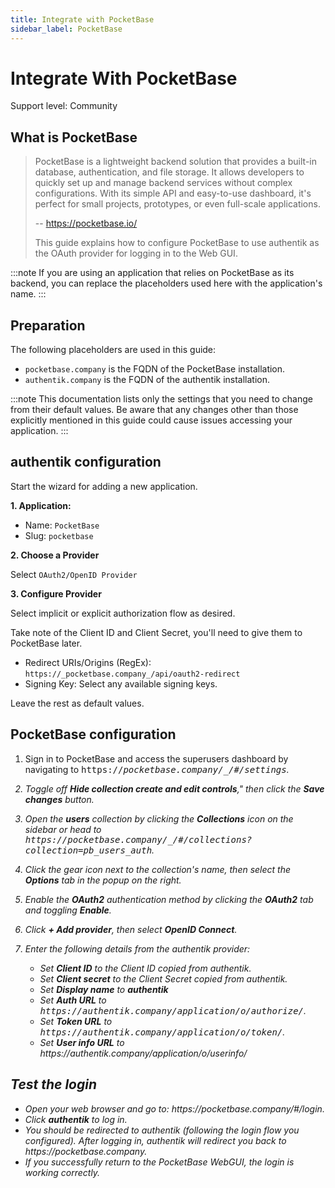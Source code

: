 ```yaml
---
title: Integrate with PocketBase
sidebar_label: PocketBase
---
```


# Integrate With PocketBase

<span class="badge badge--secondary">Support level: Community</span>

## What is PocketBase

> PocketBase is a lightweight backend solution that provides a built-in database, authentication, and file storage.
> It allows developers to quickly set up and manage backend services without complex configurations.
> With its simple API and easy-to-use dashboard, it's perfect for small projects, prototypes, or even full-scale applications.
>
> -- https://pocketbase.io/
>
> This guide explains how to configure PocketBase to use authentik as the OAuth provider for logging in to the Web GUI.

:::note
If you are using an application that relies on PocketBase as its backend, you can replace the placeholders used here with the application's name.
:::

## Preparation

The following placeholders are used in this guide:

- `pocketbase.company` is the FQDN of the PocketBase installation.
- `authentik.company` is the FQDN of the authentik installation.

:::note
This documentation lists only the settings that you need to change from their default values. Be aware that any changes other than those explicitly mentioned in this guide could cause issues accessing your application.
:::

## authentik configuration

Start the wizard for adding a new application.

**1. Application:**

- Name: `PocketBase`
- Slug: `pocketbase`

**2. Choose a Provider**

Select `OAuth2/OpenID Provider`

**3. Configure Provider**

Select implicit or explicit authorization flow as desired.

Take note of the Client ID and Client Secret, you'll need to give them to PocketBase later.

- Redirect URIs/Origins (RegEx): `https://_pocketbase.company_/api/oauth2-redirect`
- Signing Key: Select any available signing keys.

Leave the rest as default values.

## PocketBase configuration

1. Sign in to PocketBase and access the superusers dashboard by navigating to <kbd>https://<em>pocketbase.company<em>/_/#/settings</kbd>.

2. Toggle off **Hide collection create and edit controls**," then click the **Save changes** button.

3. Open the **users** collection by clicking the **Collections** icon on the sidebar or head to <kbd>https://<em>pocketbase.company</em>/_/#/collections?collection=pb_users_auth</kbd>.

4. Click the gear icon next to the collection's name, then select the **Options** tab in the popup on the right.

5. Enable the **OAuth2** authentication method by clicking the **OAuth2** tab and toggling **Enable**.

6. Click **+ Add provider**, then select **OpenID Connect**.

7. Enter the following details from the authentik provider:
    - Set **Client ID** to the Client ID copied from authentik.
    - Set **Client secret** to the Client Secret copied from authentik.
    - Set **Display name** to **authentik**
    - Set **Auth URL** to <kbd>https://<em>authentik.company</em>/application/o/authorize/</kbd>.
    - Set **Token URL** to <kbd>https://<em>authentik.company</em>/application/o/token/</kbd>.
    - Set **User info URL** to https://_authentik.company_/application/o/userinfo/

## Test the login

- Open your web browser and go to: https://_pocketbase.company_/#/login.
- Click **authentik** to log in.
- You should be redirected to authentik (following the login flow you configured). After logging in, authentik will redirect you back to https://_pocketbase.company_.
- If you successfully return to the PocketBase WebGUI, the login is working correctly.
